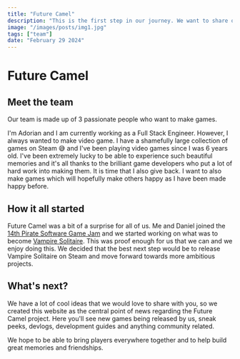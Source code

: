 ```yaml
---
title: "Future Camel"
description: "This is the first step in our journey. We want to share our vision, to talk about ourselves and about games!"
image: "/images/posts/img1.jpg"
tags: ["team"]
date: "February 29 2024"
---
```


# Future Camel

## Meet the team

Our team is made up of 3 passionate people who want to make games.

I'm Adorian and I am currently working as a Full Stack Engineer. However, I always wanted to make video game.
I have a shamefully large collection of games on Steam 😅 and I've been playing video games since I was 6 years old.
I've been extremely lucky to be able to experience such beautiful memories and it's all thanks to the brilliant game developers who put a lot of hard work into making them.
It is time that I also give back. I want to also make games which will hopefully make others happy as I have been made happy before.

## How it all started

Future Camel was a bit of a surprise for all of us. Me and Daniel joined the [14th Pirate Software Game Jam](https://itch.io/jam/pirate) and we started working on what was to become [Vampire Solitaire](https://olddews.itch.io/vampire-solitaire). This was proof enough for us that we can and we enjoy doing this. We decided that the best next step would be to release Vampire Solitaire on Steam and move forward towards more ambitious projects.

## What's next?

We have a lot of cool ideas that we would love to share with you, so we created this website as the central point of news regarding the Future Camel project. Here you'll see new games being released by us, sneak peeks, devlogs, development guides and anything community related.

We hope to be able to bring players everywhere together and to help build great memories and friendships.